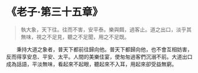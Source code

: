 # 《老子·第三十五章》

> 執大象，天下往。往而不害，安平泰。樂與餌，過客止。道之出口，淡乎其無味，視之不足見，聽之不足聞，用之不足既。

&emsp;&emsp;秉持大道之象者，普天下都前往歸向他。普天下都歸向他，也不會互相妨害，反而得享安息、平安、太平。人間的美樂佳宴，使匆匆過客們沉溺不前。大道出口成為話語，平淡無味，看起來不起眼，聽起來不入耳，用起來卻受益無窮。
